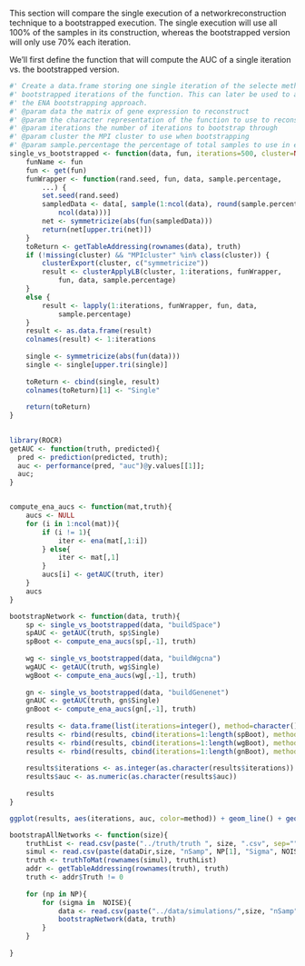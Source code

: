 This section will compare the single execution of a networkreconstruction technique to a bootstrapped execution. The single execution will use all 100% of the samples in its construction, whereas the bootstrapped version will only use 70% each iteration.

We'll first define the function that will compute the AUC of a single iteration vs. the bootstrapped version.

```r
#' Create a data.frame storing one single iteration of the selecte method along with multiple 
#' bootstrapped iterations of the function. This can later be used to analyze the performance of 
#' the ENA bootstrapping approach.
#' @param data the matrix of gene expression to reconstruct
#' @param the character representation of the function to use to reconstruct
#' @param iterations the number of iterations to bootstrap through
#' @param cluster the MPI cluster to use when bootstrapping
#' @param sample.percentage the percentage of total samples to use in each bootstrapped iteration.
single_vs_bootstrapped <- function(data, fun, iterations=500, cluster=NULL, sample.percentage = 0.7){
    funName <- fun
    fun <- get(fun)
    funWrapper <- function(rand.seed, fun, data, sample.percentage, 
        ...) {
        set.seed(rand.seed)
        sampledData <- data[, sample(1:ncol(data), round(sample.percentage * 
            ncol(data)))]
        net <- symmetricize(abs(fun(sampledData)))
        return(net[upper.tri(net)])
    }
    toReturn <- getTableAddressing(rownames(data), truth)
    if (!missing(cluster) && "MPIcluster" %in% class(cluster)) {
        clusterExport(cluster, c("symmetricize"))
        result <- clusterApplyLB(cluster, 1:iterations, funWrapper, 
            fun, data, sample.percentage)
    }
    else {
        result <- lapply(1:iterations, funWrapper, fun, data, 
            sample.percentage)
    }
    result <- as.data.frame(result)
    colnames(result) <- 1:iterations
    
    single <- symmetricize(abs(fun(data)))
    single <- single[upper.tri(single)]
    
    toReturn <- cbind(single, result)
    colnames(toReturn)[1] <- "Single"
        
    return(toReturn)
}
	

```

```r


library(ROCR)
getAUC <- function(truth, predicted){
  pred <- prediction(predicted, truth);
  auc <- performance(pred, "auc")@y.values[[1]];
  auc;
}


compute_ena_aucs <- function(mat,truth){
	aucs <- NULL
	for (i in 1:ncol(mat)){
		if (i != 1){
			iter <- ena(mat[,1:i])
		} else{
			iter <- mat[,1]	
		}		
		aucs[i] <- getAUC(truth, iter)
	}
	aucs
}

bootstrapNetwork <- function(data, truth){
	sp <- single_vs_bootstrapped(data, "buildSpace")
	spAUC <- getAUC(truth, sp$Single)
	spBoot <- compute_ena_aucs(sp[,-1], truth)
	
	wg <- single_vs_bootstrapped(data, "buildWgcna")
	wgAUC <- getAUC(truth, wg$Single)
	wgBoot <- compute_ena_aucs(wg[,-1], truth)
	
	gn <- single_vs_bootstrapped(data, "buildGenenet")
	gnAUC <- getAUC(truth, gn$Single)
	gnBoot <- compute_ena_aucs(gn[,-1], truth)
	
	results <- data.frame(list(iterations=integer(), method=character(), auc=numeric()))	
	results <- rbind(results, cbind(iterations=1:length(spBoot), method="SPACE", auc=as.numeric(spBoot-spAUC)))
	results <- rbind(results, cbind(iterations=1:length(wgBoot), method="WGCNA", auc=as.numeric(wgBoot-wgAUC)))
	results <- rbind(results, cbind(iterations=1:length(gnBoot), method="GeneNet", auc=as.numeric(gnBoot-gnAUC)))
	
	results$iterations <- as.integer(as.character(results$iterations))
	results$auc <- as.numeric(as.character(results$auc))
	
	results
}

ggplot(results, aes(iterations, auc, color=method)) + geom_line() + geom_hline(aes(yintercept=0))

bootstrapAllNetworks <- function(size){
	truthList <- read.csv(paste("../truth/truth ", size, ".csv", sep=""));
	simul <- read.csv(paste(dataDir,size, "nSamp", NP[1], "Sigma", NOISE[1], ".csv",sep=""), row.names=1)	
	truth <- truthToMat(rownames(simul), truthList)
	addr <- getTableAddressing(rownames(truth), truth)
	truth <- addr$Truth != 0
	
	for (np in NP){
		for (sigma in  NOISE){
			data <- read.csv(paste("../data/simulations/",size, "nSamp", ns, "Sigma", sigma, ".csv",sep=""), row.names=1)	
			bootstrapNetwork(data, truth)
		}
	}
	
}



```






